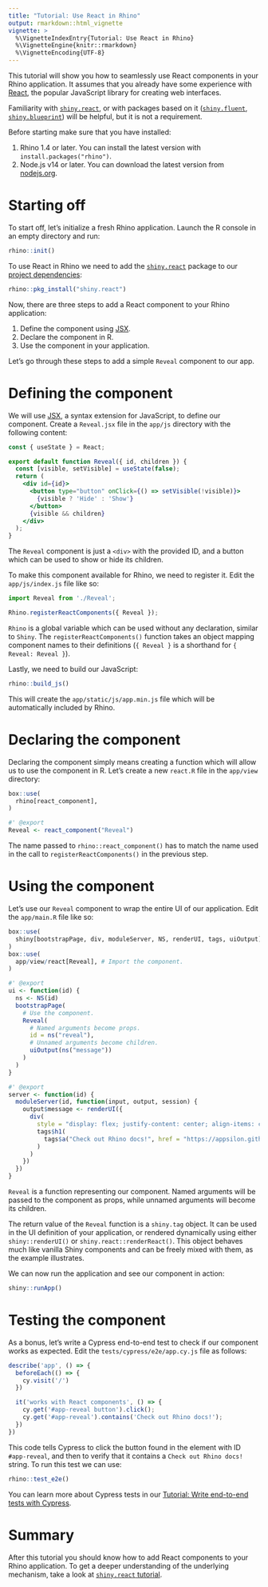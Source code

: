 ```yaml
---
title: "Tutorial: Use React in Rhino"
output: rmarkdown::html_vignette
vignette: >
  %\VignetteIndexEntry{Tutorial: Use React in Rhino}
  %\VignetteEngine{knitr::rmarkdown}
  %\VignetteEncoding{UTF-8}
---
```


This tutorial will show you how to seamlessly use React components in your Rhino application.
It assumes that you already have some experience with [React](https://react.dev/),
the popular JavaScript library for creating web interfaces.

Familiarity with [`shiny.react`](https://github.com/Appsilon/shiny.react),
or with packages based on it ([`shiny.fluent`](https://github.com/Appsilon/shiny.fluent),
[`shiny.blueprint`](https://github.com/Appsilon/shiny.blueprint)) will be helpful,
but it is not a requirement.

Before starting make sure that you have installed:

1. Rhino 1.4 or later.
You can install the latest version with `install.packages("rhino")`.
2. Node.js v14 or later.
You can download the latest version from [nodejs.org](https://nodejs.org/en/download).


# Starting off

To start off, let's initialize a fresh Rhino application.
Launch the R console in an empty directory and run:

```r
rhino::init()
```

To use React in Rhino we need to add
the [`shiny.react`](https://github.com/Appsilon/shiny.react) package
to our [project dependencies](https://appsilon.github.io/rhino/reference/dependencies.html):

```r
rhino::pkg_install("shiny.react")
```

Now, there are three steps to add a React component to your Rhino application:

1. Define the component using [JSX](https://react.dev/learn/writing-markup-with-jsx).
2. Declare the component in R.
3. Use the component in your application.

Let's go through these steps to add a simple `Reveal` component to our app.

# Defining the component

We will use [JSX](https://react.dev/learn/writing-markup-with-jsx),
a syntax extension for JavaScript, to define our component.
Create a `Reveal.jsx` file in the `app/js` directory with the following content:

```jsx
const { useState } = React;

export default function Reveal({ id, children }) {
  const [visible, setVisible] = useState(false);
  return (
    <div id={id}>
      <button type="button" onClick={() => setVisible(!visible)}>
        {visible ? 'Hide' : 'Show'}
      </button>
      {visible && children}
    </div>
  );
}
```

The `Reveal` component is just a `<div>` with the provided ID,
and a button which can be used to show or hide its children.

To make this component available for Rhino, we need to register it.
Edit the `app/js/index.js` file like so:

```js
import Reveal from './Reveal';

Rhino.registerReactComponents({ Reveal });
```

`Rhino` is a global variable which can be used without any declaration, similar to `Shiny`.
The `registerReactComponents()` function takes an object
mapping component names to their definitions
(`{ Reveal }` is a shorthand for `{ Reveal: Reveal }`).

Lastly, we need to build our JavaScript:

```r
rhino::build_js()
```

This will create the `app/static/js/app.min.js` file
which will be automatically included by Rhino.

# Declaring the component

Declaring the component simply means creating a function
which will allow us to use the component in R.
Let's create a new `react.R` file in the `app/view` directory:

```r
box::use(
  rhino[react_component],
)

#' @export
Reveal <- react_component("Reveal")
```

The name passed to `rhino::react_component()`
has to match the name used in the call to `registerReactComponents()` in the previous step.

# Using the component

Let's use our `Reveal` component to wrap the entire UI of our application.
Edit the `app/main.R` file like so:

```r
box::use(
  shiny[bootstrapPage, div, moduleServer, NS, renderUI, tags, uiOutput],
)
box::use(
  app/view/react[Reveal], # Import the component.
)

#' @export
ui <- function(id) {
  ns <- NS(id)
  bootstrapPage(
    # Use the component.
    Reveal(
      # Named arguments become props.
      id = ns("reveal"),
      # Unnamed arguments become children.
      uiOutput(ns("message"))
    )
  )
}

#' @export
server <- function(id) {
  moduleServer(id, function(input, output, session) {
    output$message <- renderUI({
      div(
        style = "display: flex; justify-content: center; align-items: center; height: 100vh;",
        tags$h1(
          tags$a("Check out Rhino docs!", href = "https://appsilon.github.io/rhino/")
        )
      )
    })
  })
}
```

`Reveal` is a function representing our component.
Named arguments will be passed to the component as props,
while unnamed arguments will become its children.

The return value of the `Reveal` function is a `shiny.tag` object.
It can be used in the UI definition of your application,
or rendered dynamically using either `shiny::renderUI()` or `shiny.react::renderReact()`.
This object behaves much like vanilla Shiny components and can be freely mixed with them,
as the example illustrates.

We can now run the application and see our component in action:

```r
shiny::runApp()
```

# Testing the component

As a bonus, let's write a Cypress end-to-end test to check if our component works as expected.
Edit the `tests/cypress/e2e/app.cy.js` file as follows:

```js
describe('app', () => {
  beforeEach(() => {
    cy.visit('/')
  })

  it('works with React components', () => {
    cy.get('#app-reveal button').click();
    cy.get('#app-reveal').contains('Check out Rhino docs!');
  })
})
```

This code tells Cypress to click the button found in the element with ID `#app-reveal`,
and then to verify that it contains a `Check out Rhino docs!` string.
To run this test we can use:

```r
rhino::test_e2e()
```

You can learn more about Cypress tests in our
[Tutorial: Write end-to-end tests with Cypress](https://appsilon.github.io/rhino/articles/tutorial/write-end-to-end-tests-with-cypress.html).

# Summary

After this tutorial you should know how to add React components to your Rhino application.
To get a deeper understanding of the underlying mechanism,
take a look at [`shiny.react` tutorial](https://appsilon.github.io/shiny.react/articles/shiny-react.html).
